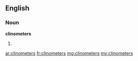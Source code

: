 ==English==

===Noun===
'''clinometers'''

# {{plural of|[[clinometer]]}}

[[ar:clinometers]]
[[fr:clinometers]]
[[mg:clinometers]]
[[my:clinometers]]